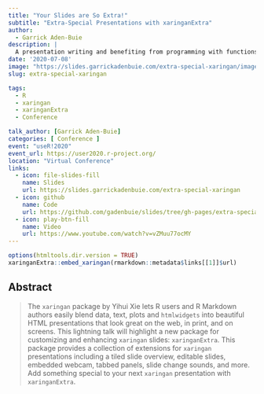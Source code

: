 ```yaml
---
title: "Your Slides are So Extra!"
subtitle: "Extra-Special Presentations with xaringanExtra"
author:
  - Garrick Aden-Buie
description: |
  A presentation writing and benefiting from programming with functions.
date: '2020-07-08'
image: "https://slides.garrickadenbuie.com/extra-special-xaringan/images/social-card.png"
slug: extra-special-xaringan

tags:
  - R
  - xaringan
  - xaringanExtra
  - Conference

talk_author: [Garrick Aden-Buie]
categories: [ Conference ]
event: "useR!2020"
event_url: https://user2020.r-project.org/
location: "Virtual Conference"
links:
  - icon: file-slides-fill
    name: Slides
    url: https://slides.garrickadenbuie.com/extra-special-xaringan
  - icon: github
    name: Code
    url: https://github.com/gadenbuie/slides/tree/gh-pages/extra-special-xaringan
  - icon: play-btn-fill
    name: Video
    url: https://www.youtube.com/watch?v=vZMuu77ocMY
---
```


```r
options(htmltools.dir.version = TRUE)
xaringanExtra::embed_xaringan(rmarkdown::metadata$links[[1]]$url)
```

## Abstract

> The `xaringan` package by Yihui Xie lets R users and R Markdown authors easily blend data, text, plots and `htmlwidgets` into beautiful HTML presentations that look great on the web, in print, and on screens. This lightning talk will highlight a new package for customizing and enhancing `xaringan` slides: `xaringanExtra`. This package provides a collection of extensions for `xaringan` presentations including a tiled slide overview, editable slides, embedded webcam, tabbed panels, slide change sounds, and more. Add something special to your next `xaringan` presentation with `xaringanExtra`.